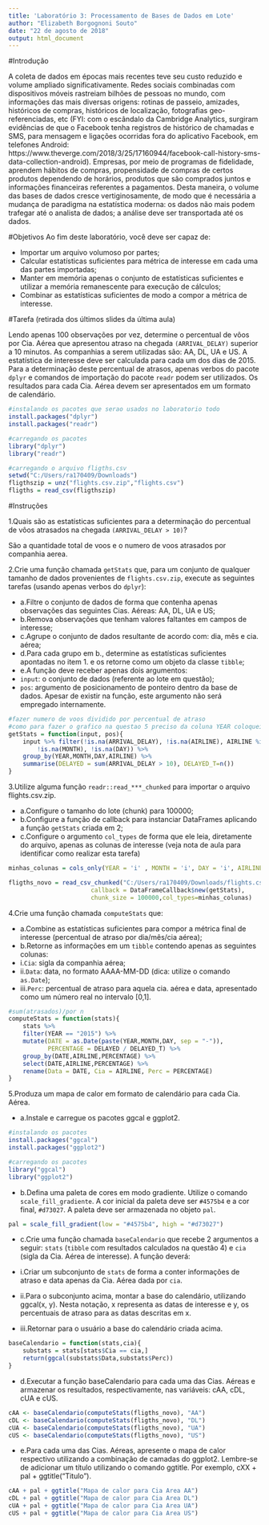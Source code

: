 ---
title: 'Laboratório 3: Processamento de Bases de Dados em Lote'
author: "Elizabeth Borgognoni Souto"
date: "22 de agosto de 2018"
output: html_document
---

#Introdução

A coleta de dados em épocas mais recentes teve seu custo reduzido e volume ampliado significativamente. Redes sociais combinadas com dispositivos móveis rastreiam bilhões de pessoas no mundo, com informações das mais diversas origens: rotinas de passeio, amizades, históricos de compras, históricos de localização, fotografias geo-referenciadas, etc (FYI: com o escândalo da Cambridge Analytics, surgiram evidências de que o Facebook tenha registros de histórico de chamadas e SMS, para mensagem e ligações ocorridas fora do aplicativo Facebook, em telefones Android: https://www.theverge.com/2018/3/25/17160944/facebook-call-history-sms-data-collection-android). Empresas, por meio de programas de fidelidade, aprendem hábitos de compras, propensidade de compras de certos produtos dependendo de horários, produtos que são comprados juntos e informações financeiras referentes a pagamentos. Desta maneira, o volume das bases de dados cresce vertiginosamente, de modo que é necessária a mudança de paradigma na estatística moderna: os dados não mais podem trafegar até o analista de dados; a análise deve ser transportada até os dados.

#Objetivos
Ao fim deste laboratório, você deve ser capaz de:

* Importar um arquivo volumoso por partes;
* Calcular estatísticas suficientes para métrica de interesse em cada uma das partes importadas;
* Manter em memória apenas o conjunto de estatísticas suficientes e utilizar a memória remanescente para execução de cálculos;
* Combinar as estatísticas suficientes de modo a compor a métrica de interesse.

#Tarefa (retirada dos últimos slides da última aula)

Lendo apenas 100 observações por vez, determine o percentual de vôos por Cia. Aérea que apresentou atraso na chegada `(ARRIVAL_DELAY)` superior a 10 minutos. As companhias a serem utilizadas são: AA, DL, UA e US. A estatística de interesse deve ser calculada para cada um dos dias de 2015. Para a determinação deste percentual de atrasos, apenas verbos do pacote `dplyr` e comandos de importação do pacote `readr` podem ser utilizados. Os resultados para cada Cia. Aérea devem ser apresentados em um formato de calendário.

```{r,eval=FALSE}
#instalando os pacotes que serao usados no laboratorio todo
install.packages("dplyr")
install.packages("readr")
```

```{r, message=FALSE, warning=FALSE}
#carregando os pacotes
library("dplyr")
library("readr")
```

```{r, cache=TRUE, message = FALSE}
#carregando o arquivo fligths.csv
setwd("C:/Users/ra170409/Downloads")
fligthszip = unz("flights.csv.zip","flights.csv")
fligths = read_csv(fligthszip)
```

#Instruções

1.Quais são as estatísticas suficientes para a determinação do percentual de vôos atrasados na chegada `(ARRIVAL_DELAY > 10)`?

São a quantidade total de voos e o numero de voos atrasados por companhia aerea.

2.Crie uma função chamada `getStats` que, para um conjunto de qualquer tamanho de dados provenientes de `flights.csv.zip`, execute as seguintes tarefas (usando apenas verbos do `dplyr`):

*  a.Filtre o conjunto de dados de forma que contenha apenas observações das seguintes Cias. Aéreas: AA, DL, UA e US;
*  b.Remova observações que tenham valores faltantes em campos de interesse;
*  c.Agrupe o conjunto de dados resultante de acordo com: dia, mês e cia. aérea;
*  d.Para cada grupo em b., determine as estatísticas suficientes apontadas no item 1. e os retorne como um objeto da   classe `tibble`;
*  e.A função deve receber apenas dois argumentos:
  * `input`: o conjunto de dados (referente ao lote em questão);
  * `pos`: argumento de posicionamento de ponteiro dentro da base de dados. Apesar de existir na função, este argumento    não será empregado internamente.

```{r}
#fazer numero de voos dividido por percentual de atraso
#como para fazer o grafico na questao 5 preciso da coluna YEAR coloquei ela aqui
getStats = function(input, pos){
    input %>% filter(!is.na(ARRIVAL_DELAY), !is.na(AIRLINE), AIRLINE %in% c("AA", "DL", "UA", "US"), !is.na(YEAR),
        !is.na(MONTH), !is.na(DAY)) %>%
    group_by(YEAR,MONTH,DAY,AIRLINE) %>%
    summarise(DELAYED = sum(ARRIVAL_DELAY > 10), DELAYED_T=n())
}
```

3.Utilize alguma função `readr::read_***_chunked` para importar o arquivo flights.csv.zip.

* a.Configure o tamanho do lote (chunk) para 100000;
* b.Configure a função de callback para instanciar DataFrames aplicando a função `getStats` criada em 2;
* c.Configure o argumento `col_types` de forma que ele leia, diretamente do arquivo, apenas as colunas de interesse   (veja nota de aula para identificar como realizar esta tarefa)
  
```{r, warning = FALSE}
minhas_colunas = cols_only(YEAR = 'i' , MONTH = 'i', DAY = 'i', AIRLINE = 'c', ARRIVAL_DELAY ='d')

fligths_novo = read_csv_chunked("C:/Users/ra170409/Downloads/flights.csv.zip",
                       callback = DataFrameCallback$new(getStats),
                       chunk_size = 100000,col_types=minhas_colunas)
```

4.Crie uma função chamada `computeStats` que:

*  a.Combine as estatísticas suficientes para compor a métrica final de interesse (percentual de atraso por dia/mês/cia aérea);
*  b.Retorne as informações em um `tibble` contendo apenas as seguintes colunas:
  * i.`Cia`: sigla da companhia aérea;
  * ii.`Data`: data, no formato AAAA-MM-DD (dica: utilize o comando `as.Date`);
  * iii.`Perc`: percentual de atraso para aquela cia. aérea e data, apresentado como um número real no intervalo   [0,1].
```{r}
#sum(atrasados)/por n
computeStats = function(stats){
    stats %>% 
    filter(YEAR == "2015") %>%
    mutate(DATE = as.Date(paste(YEAR,MONTH,DAY, sep = "-")), 
           PERCENTAGE = DELAYED / DELAYED_T) %>%
    group_by(DATE,AIRLINE,PERCENTAGE) %>%
    select(DATE,AIRLINE,PERCENTAGE) %>%
    rename(Data = DATE, Cia = AIRLINE, Perc = PERCENTAGE)
}
```

5.Produza um mapa de calor em formato de calendário para cada Cia. Aérea.

* a.Instale e carregue os pacotes ggcal e ggplot2.
```{r, eval=FALSE}
#instalando os pacotes
install.packages("ggcal")
install.packages("ggplot2")
```

```{r, message=FALSE, warning=FALSE}
#carregando os pacotes
library("ggcal")
library("ggplot2")
```

* b.Defina uma paleta de cores em modo gradiente. Utilize o comando `scale_fill_gradiente`. A cor inicial da paleta deve ser `#4575b4` e a cor final, `#d73027`. A paleta deve ser armazenada no objeto `pal`.
```{r}
pal = scale_fill_gradient(low = "#4575b4", high = "#d73027")
```

*  c.Crie uma função chamada `baseCalendario` que recebe 2 argumentos a seguir: `stats` (`tibble` com resultados calculados na questão 4) e `cia` (sigla da Cia. Aérea de interesse). A função deverá:

  * i.Criar um subconjunto de `stats` de forma a conter informações de atraso e data apenas da Cia. Aérea dada por   `cia`.
  * ii.Para o subconjunto acima, montar a base do calendário, utilizando ggcal(x, y). Nesta notação, x representa as datas de interesse e y, os percentuais de atraso para as datas descritas em x.
  * iii.Retornar para o usuário a base do calendário criada acima.
```{r}
baseCalendario = function(stats,cia){
    substats = stats[stats$Cia == cia,]  
    return(ggcal(substats$Data,substats$Perc))
}
```

* d.Executar a função baseCalendario para cada uma das Cias. Aéreas e armazenar os resultados, respectivamente, nas variáveis:  cAA, cDL, cUA e cUS.
```{r}
cAA <- baseCalendario(computeStats(fligths_novo), "AA")
cDL <- baseCalendario(computeStats(fligths_novo), "DL")
cUA <- baseCalendario(computeStats(fligths_novo), "UA")
cUS <- baseCalendario(computeStats(fligths_novo), "US")
```

* e.Para cada uma das Cias. Aéreas, apresente o mapa de calor respectivo utilizando a combinação de camadas do ggplot2. Lembre-se de adicionar um título utilizando o comando ggtitle. Por exemplo, cXX + pal + ggtitle("Titulo").
```{r}
cAA + pal + ggtitle("Mapa de calor para Cia Area AA")
cDL + pal + ggtitle("Mapa de calor para Cia Area DL")
cUA + pal + ggtitle("Mapa de calor para Cia Area UA")
cUS + pal + ggtitle("Mapa de calor para Cia Area US")

```
